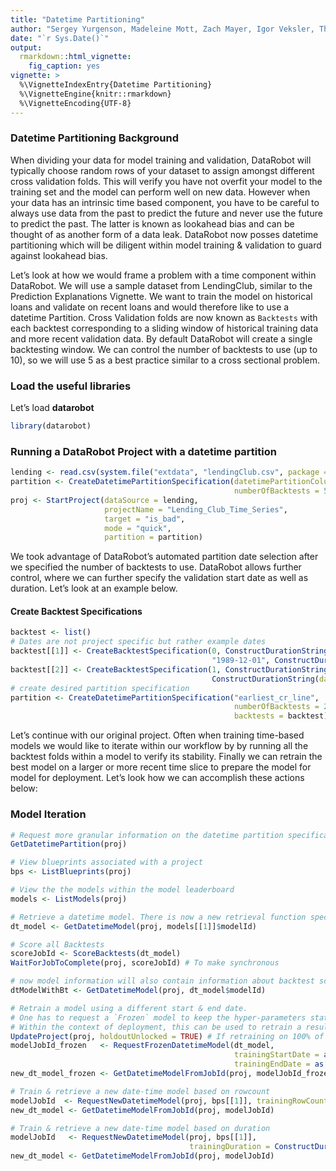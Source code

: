 ```yaml
---
title: "Datetime Partitioning"
author: "Sergey Yurgenson, Madeleine Mott, Zach Mayer, Igor Veksler, Thakur Raj Anand"
date: "`r Sys.Date()`"
output:
  rmarkdown::html_vignette:
    fig_caption: yes  
vignette: >
  %\VignetteIndexEntry{Datetime Partitioning}
  %\VignetteEngine{knitr::rmarkdown}
  %\VignetteEncoding{UTF-8}
---
```

### Datetime Partitioning Background
When dividing your data for model training and validation, DataRobot will typically choose random rows of your dataset to assign amongst different cross validation folds. This will verify you have not overfit your model to the training set and the model can perform well on new data. However when your data has an intrinsic time based component, you have to be careful to always use data from the past to predict the future and never use the future to predict the past. The latter is known as lookahead bias and can be thought of as another form of a data leak. DataRobot now posses datetime partitioning which will be diligent within model training & validation to guard against lookahead bias.  

Let's look at how we would frame a problem with a time component within DataRobot. We will use a sample dataset from LendingClub, similar to the Prediction Explanations Vignette. We want to train the model on historical loans and validate on recent loans and would therefore like to use a datetime Partition.  Cross Validation folds are now known as `Backtests` with each backtest corresponding to a sliding window of historical training data and more recent validation data. By default DataRobot will create a single backtesting window. We can control the number of backtests to use (up to 10), so we will use 5 as a best practice similar to a cross sectional problem.

### Load the useful libraries
Let's load **datarobot** 
```r
library(datarobot)
```

### Running a DataRobot Project with a datetime partition
```r
lending <- read.csv(system.file("extdata", "lendingClub.csv", package = "datarobot"))
partition <- CreateDatetimePartitionSpecification(datetimePartitionColumn = "earliest_cr_line",
                                                  numberOfBacktests = 5)
proj <- StartProject(dataSource = lending,
                     projectName = "Lending_Club_Time_Series",
                     target = "is_bad",
                     mode = "quick",
                     partition = partition)
```
We took advantage of DataRobot's automated partition date selection after we specified the number of backtests to use.
DataRobot allows further control, where we can further specify the validation start date as well as duration. Let's look at an example below.

#### Create Backtest Specifications
```r
backtest <- list()
# Dates are not project specific but rather example dates
backtest[[1]] <- CreateBacktestSpecification(0, ConstructDurationString(),
                                             "1989-12-01", ConstructDurationString(days = 100))
backtest[[2]] <- CreateBacktestSpecification(1, ConstructDurationString(), "1999-10-01",
                                             ConstructDurationString(days = 100))
# create desired partition specification
partition <- CreateDatetimePartitionSpecification("earliest_cr_line",
                                                  numberOfBacktests = 2,
                                                  backtests = backtest)
```

Let's continue with our original project. Often when training time-based models we would like to iterate within our workflow by
by running all the backtest folds within a model to verify its stability. Finally we can retrain the best model on a larger or more recent time slice
to prepare the model for model for deployment. Let's look how we can accomplish these actions below:

### Model Iteration
```r
# Request more granular information on the datetime partition specification
GetDatetimePartition(proj)

# View blueprints associated with a project
bps <- ListBlueprints(proj)

# View the the models within the model leaderboard
models <- ListModels(proj)

# Retrieve a datetime model. There is now a new retrieval function specific to datetime partitioning
dt_model <- GetDatetimeModel(proj, models[[1]]$modelId)

# Score all Backtests
scoreJobId <- ScoreBacktests(dt_model)
WaitForJobToComplete(proj, scoreJobId) # To make synchronous

# now model information will also contain information about backtest scores
dtModelWithBt <- GetDatetimeModel(proj, dt_model$modelId)

# Retrain a model using a different start & end date.
# One has to request a `Frozen` model to keep the hyper-parameters static and avoid lookahead bias.
# Within the context of deployment, this can be used to retrain a resulting model on more recent data.
UpdateProject(proj, holdoutUnlocked = TRUE) # If retraining on 100% of the data, we need to unlock the holdout set.
modelJobId_frozen   <- RequestFrozenDatetimeModel(dt_model,
                                                  trainingStartDate = as.Date("1950/12/1"),
                                                  trainingEndDate = as.Date("1998/3/1"))
new_dt_model_frozen <- GetDatetimeModelFromJobId(proj, modelJobId_frozen)

# Train & retrieve a new date-time model based on rowcount
modelJobId  <- RequestNewDatetimeModel(proj, bps[[1]], trainingRowCount = 100)
new_dt_model <- GetDatetimeModelFromJobId(proj, modelJobId)

# Train & retrieve a new date-time model based on duration
modelJobId   <- RequestNewDatetimeModel(proj, bps[[1]],
                                        trainingDuration = ConstructDurationString(months=10))
new_dt_model <- GetDatetimeModelFromJobId(proj, modelJobId)
```
